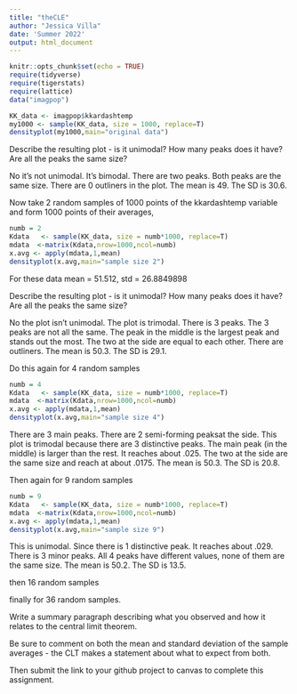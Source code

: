 ```yaml
---
title: "theCLE"
author: "Jessica Villa"
date: 'Summer 2022'
output: html_document
---
```

```r
knitr::opts_chunk$set(echo = TRUE)
require(tidyverse)
require(tigerstats)
require(lattice)
data("imagpop")
```

```r
KK_data <- imagpop$kkardashtemp
my1000 <- sample(KK_data, size = 1000, replace=T)
densityplot(my1000,main="original data")

```

Describe the resulting plot -  is it unimodal?  How many peaks does it have?  Are all the peaks the same size? 

No it's not unimodal. It's bimodal. There are two peaks. Both peaks are the same size. There are 0 outliners in the plot. The mean is 49. The SD is 30.6. 

Now take 2 random samples of 1000 points of the kkardashtemp variable and form 1000 points of their averages,

```r
numb = 2
Kdata   <- sample(KK_data, size = numb*1000, replace=T)
mdata  <-matrix(Kdata,nrow=1000,ncol=numb)
x.avg <- apply(mdata,1,mean)
densityplot(x.avg,main="sample size 2")
```

For these data mean = 51.512, std = 26.8849898

Describe the resulting plot -  is it unimodal?  How many peaks does it have?  Are all the peaks the same size? 

No the plot isn't unimodal. The plot is trimodal. There is 3 peaks. The 3 peaks are not all the same. The peak in the middle is the largest peak and stands out the most. The two at the side are equal to each other. There are outliners. The mean is 50.3. The SD is 29.1. 

Do this again for 4 random samples

```r
numb = 4
Kdata   <- sample(KK_data, size = numb*1000, replace=T)
mdata  <-matrix(Kdata,nrow=1000,ncol=numb)
x.avg <- apply(mdata,1,mean)
densityplot(x.avg,main="sample size 4")
```

There are 3 main peaks. There are 2 semi-forming peaksat the side. This plot is trimodal because there are 3 distinctive peaks. The main peak (in the middle) is larger than the rest. It reaches about .025. The two at the side are the same size and reach at about .0175. The mean is 50.3. The SD is 20.8. 

Then again for 9 random samples

```r
numb = 9
Kdata   <- sample(KK_data, size = numb*1000, replace=T)
mdata  <-matrix(Kdata,nrow=1000,ncol=numb)
x.avg <- apply(mdata,1,mean)
densityplot(x.avg,main="sample size 9")
```

This is unimodal. Since there is 1 distinctive peak. It reaches about .029. There is 3 minor peaks. All 4 peaks have different values, none of them are the same size. The mean is 50.2. The SD is 13.5. 

then 16 random samples

finally for 36 random samples.

Write a summary paragraph describing what you observed and how it relates to the central limit theorem.

Be sure to comment on both the mean and standard deviation of the sample averages - the CLT makes a statement about what to expect from both.

 

Then submit the link to your github project  to canvas to complete this assignment.